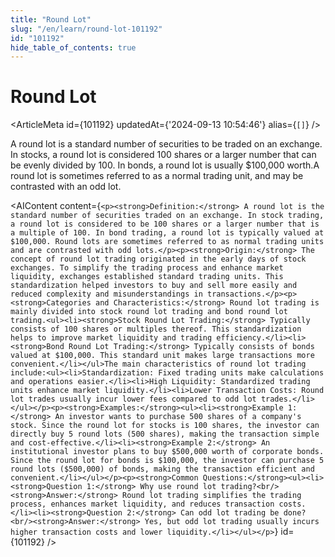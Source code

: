 ```yaml
---
title: "Round Lot"
slug: "/en/learn/round-lot-101192"
id: "101192"
hide_table_of_contents: true
---
```



# Round Lot

<ArticleMeta id={101192} updatedAt={'2024-09-13 10:54:46'} alias={`[]`} />
<div className='border-solid border-b border-t-0 my-4 border-[var(--ifm-color-gray-300)]' />

A round lot is a standard number of securities to be traded on an exchange. In stocks, a round lot is considered 100 shares or a larger number that can be evenly divided by 100. In bonds, a round lot is usually $100,000 worth.A round lot is sometimes referred to as a normal trading unit, and may be contrasted with an odd lot.

<AIContent content={`<p><strong>Definition:</strong> A round lot is the standard number of securities traded on an exchange. In stock trading, a round lot is considered to be 100 shares or a larger number that is a multiple of 100. In bond trading, a round lot is typically valued at $100,000. Round lots are sometimes referred to as normal trading units and are contrasted with odd lots.</p><p><strong>Origin:</strong> The concept of round lot trading originated in the early days of stock exchanges. To simplify the trading process and enhance market liquidity, exchanges established standard trading units. This standardization helped investors to buy and sell more easily and reduced complexity and misunderstandings in transactions.</p><p><strong>Categories and Characteristics:</strong> Round lot trading is mainly divided into stock round lot trading and bond round lot trading.<ul><li><strong>Stock Round Lot Trading:</strong> Typically consists of 100 shares or multiples thereof. This standardization helps to improve market liquidity and trading efficiency.</li><li><strong>Bond Round Lot Trading:</strong> Typically consists of bonds valued at $100,000. This standard unit makes large transactions more convenient.</li></ul>The main characteristics of round lot trading include:<ul><li>Standardization: Fixed trading units make calculations and operations easier.</li><li>High Liquidity: Standardized trading units enhance market liquidity.</li><li>Lower Transaction Costs: Round lot trades usually incur lower fees compared to odd lot trades.</li></ul></p><p><strong>Examples:</strong><ul><li><strong>Example 1:</strong> An investor wants to purchase 500 shares of a company's stock. Since the round lot for stocks is 100 shares, the investor can directly buy 5 round lots (500 shares), making the transaction simple and cost-effective.</li><li><strong>Example 2:</strong> An institutional investor plans to buy $500,000 worth of corporate bonds. Since the round lot for bonds is $100,000, the investor can purchase 5 round lots ($500,000) of bonds, making the transaction efficient and convenient.</li></ul></p><p><strong>Common Questions:</strong><ul><li><strong>Question 1:</strong> Why use round lot trading?<br/><strong>Answer:</strong> Round lot trading simplifies the trading process, enhances market liquidity, and reduces transaction costs.</li><li><strong>Question 2:</strong> Can odd lot trading be done?<br/><strong>Answer:</strong> Yes, but odd lot trading usually incurs higher transaction costs and lower liquidity.</li></ul></p>`} id={101192} />
